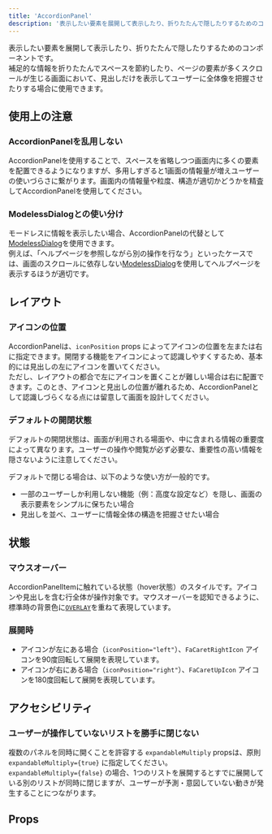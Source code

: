 ```yaml
---
title: 'AccordionPanel'
description: '表示したい要素を展開して表示したり、折りたたんで隠したりするためのコンポーネントです。'
---
```


表示したい要素を展開して表示したり、折りたたんで隠したりするためのコンポーネントです。  
補足的な情報を折りたたんでスペースを節約したり、ページの要素が多くスクロールが生じる画面において、見出しだけを表示してユーザーに全体像を把握させたりする場合に使用できます。

<ComponentStory name="AccordionPanel" />

## 使用上の注意
### AccordionPanelを乱用しない
AccordionPanelを使用することで、スペースを省略しつつ画面内に多くの要素を配置できるようになりますが、多用しすぎると1画面の情報量が増えユーザーの使いづらさに繋がります。画面内の情報量や粒度、構造が適切かどうかを精査してAccordionPanelを使用してください。

### ModelessDialogとの使い分け
モードレスに情報を表示したい場合、AccordionPanelの代替として[ModelessDialog](/products/components/dialog/#h3-3)を使用できます。  
例えば、「ヘルプページを参照しながら別の操作を行なう」といったケースでは、画面のスクロールに依存しない[ModelessDialog](/products/components/dialog/#h3-3)を使用してヘルプページを表示するほうが適切です。

## レイアウト

### アイコンの位置
AccordionPanelは、`iconPosition` props によってアイコンの位置を左または右に指定できます。開閉する機能をアイコンによって認識しやすくするため、基本的には見出しの左にアイコンを置いてください。  
ただし、レイアウトの都合で左にアイコンを置くことが難しい場合は右に配置できます。このとき、アイコンと見出しの位置が離れるため、AccordionPanelとして認識しづらくなる点には留意して画面を設計してください。

### デフォルトの開閉状態

デフォルトの開閉状態は、画面が利用される場面や、中に含まれる情報の重要度によって異なります。ユーザーの操作や閲覧が必ず必要な、重要性の高い情報を隠さないように注意してください。  

デフォルトで閉じる場合は、以下のような使い方が一般的です。
- 一部のユーザーしか利用しない機能（例：高度な設定など）を隠し、画面の表示要素をシンプルに保ちたい場合
- 見出しを並べ、ユーザーに情報全体の構造を把握させたい場合

## 状態

### マウスオーバー
AccordionPanelItemに触れている状態（hover状態）のスタイルです。アイコンや見出しを含む行全体が操作対象です。マウスオーバーを認知できるように、標準時の背景色に[`OVERLAY`](/products/design-tokens/color/#h3-3)を重ねて表現しています。  

### 展開時
- アイコンが左にある場合（`iconPosition="left"`）、`FaCaretRightIcon` アイコンを90度回転して展開を表現しています。
- アイコンが右にある場合（`iconPosition="right"`）、`FaCaretUpIcon` アイコンを180度回転して展開を表現しています。

## アクセシビリティ
### ユーザーが操作していないリストを勝手に閉じない
複数のパネルを同時に開くことを許容する `expandableMultiply` propsは、原則 `expandableMultiply={true}` に指定してください。  
`expandableMultiply={false}` の場合、1つのリストを展開するとすでに展開している別のリストが同時に閉じますが、ユーザーが予測・意図していない動きが発生することにつながります。  

## Props

<ComponentPropsTable name="AccordionPanel" showTitle />

<ComponentPropsTable name="AccordionPanelItem" showTitle />

<ComponentPropsTable name="AccordionPanelTrigger" showTitle />